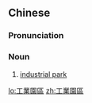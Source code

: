 {{also|工业园区}}
==Chinese==
{{zh-forms|s=工业园区|type=22}}

===Pronunciation===
{{zh-pron
|m=gōngyè yuánqū
|cat=n
}}

===Noun===
{{zh-noun}}

# [[industrial park]]

[[lo:工業園區]]
[[zh:工業園區]]